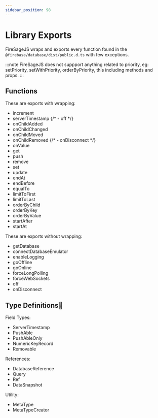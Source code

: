 ```yaml
---
sidebar_position: 98
---
```


# Library Exports

FireSageJS wraps and exports every function found in the `@firebase/database/dist/public.d.ts` with few exceptions.

:::note
FireSageJS does not suppport anything related to priority, eg: setPriority, setWithPriority, orderByPriority, this including methods and props.
:::

## Functions

These are exports with wrapping:

- increment
- serverTimestamp
  {/* - off */}
- onChildAdded
- onChildChanged
- onChildMoved
- onChildRemoved
  {/* - onDisconnect */}
- onValue
- get
- push
- remove
- set
- update
- endAt
- endBefore
- equalTo
- limitToFirst
- limitToLast
- orderByChild
- orderByKey
- orderByValue
- startAfter
- startAt

These are exports without wrapping:

- getDatabase
- connectDatabaseEmulator
- enableLogging
- goOffline
- goOnline
- forceLongPolling
- forceWebSockets
- off
- onDisconnect

## Type Definitions🦜

Field Types:

- ServerTimestamp
- PushAble
- PushAbleOnly
- NumericKeyRecord
- Removable

References:

- DatabaseReference
- Query
- Ref
- DataSnapshot

Utility:

- MetaType
- MetaTypeCreator
